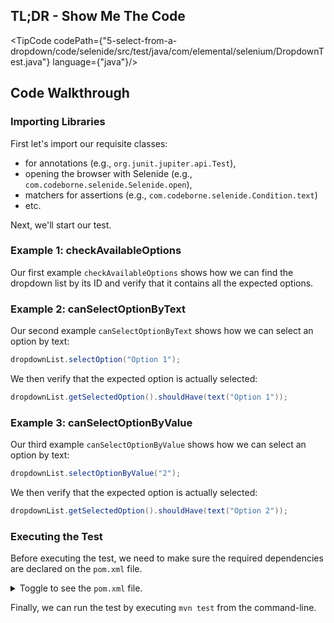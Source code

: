 
## TL;DR - Show Me The Code

<TipCode
    codePath={"5-select-from-a-dropdown/code/selenide/src/test/java/com/elemental/selenium/DropdownTest.java"}
    language={"java"}/>


## Code Walkthrough

### Importing Libraries

First let's import our requisite classes:
 * for annotations (e.g., `org.junit.jupiter.api.Test`),
 * opening the browser with Selenide (e.g., `com.codeborne.selenide.Selenide.open`),
 * matchers for assertions (e.g., `com.codeborne.selenide.Condition.text`)
 * etc.

Next, we'll start our test.

### Example 1: checkAvailableOptions

Our first example `checkAvailableOptions` shows how we can find the dropdown list by
its ID and verify that it contains all the expected options.

### Example 2: canSelectOptionByText

Our second example `canSelectOptionByText` shows how we can select an option by text:
```java
dropdownList.selectOption("Option 1");
```

We then verify that the expected option is actually selected:
```java
dropdownList.getSelectedOption().shouldHave(text("Option 1"));
```

### Example 3: canSelectOptionByValue

Our third example `canSelectOptionByValue` shows how we can select an option by text:
```java
dropdownList.selectOptionByValue("2");
```

We then verify that the expected option is actually selected:
```java
dropdownList.getSelectedOption().shouldHave(text("Option 2"));
```



### Executing the Test

Before executing the test, we need to make sure the required dependencies are declared on the `pom.xml` file.

<details>
    <summary>Toggle to see the <code>pom.xml</code> file.</summary>
    <div>
        <TipCode codePath={"5-select-from-a-dropdown/code/selenide/pom.xml"} language={"xml"}/>
    </div>
</details>

Finally, we can run the test by executing `mvn test` from the command-line.